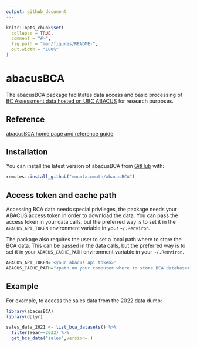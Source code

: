 ```yaml
---
output: github_document
---
```


<!-- README.md is generated from README.Rmd. Please edit that file -->

```r
knitr::opts_chunk$set(
  collapse = TRUE,
  comment = "#>",
  fig.path = "man/figures/README-",
  out.width = "100%"
)
```

# abacusBCA

<!-- badges: start -->
<!-- badges: end -->

The abacusBCA package facilitates data access and basic processing of [BC Assessment data hosted on UBC ABACUS](https://abacus.library.ubc.ca/dataset.xhtml?persistentId=hdl%3A11272.1%2FAB2%2FLAPUAB) for research purposes.

## Reference

[abacusBCA home page and reference guide](https://mountainmath.github.io/abacusBCA/index.html)

## Installation

You can install the latest version of abacusBCA from [GitHub](https://CRAN.R-project.org) with:

``` r
remotes::install_github("mountainmath/abacusBCA")
```

## Access token and cache path
Accessing BCA data needs special privileges, the package needs your ABACUS access token in order to download the data. You can pass the access token in your data calls, but the preferred way is to set it in the `ABACUS_API_TOKEN` environment variable in your `~/.Renviron`.

The package also requires the user to set a local path where to store the BCA data. This can be passed in the data calls, but the preferred way is to set it in your `ABACUS_CACHE_PATH` environment variable in your `~/.Renviron`.

``` r
ABACUS_API_TOKEN='<your abacus api token>'
ABACUS_CACHE_PATH="<path on your computer where to store BCA database>"
```

## Example

For example, to access the sales data from the 2022 data dump:

```r
library(abacusBCA)
library(dplyr)

sales_data_2021 <- list_bca_datasets() %>%
  filter(Year==2022) %>%
  get_bca_data("sales",version=.)
```


